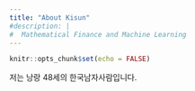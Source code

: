 ```yaml
---
title: "About Kisun"
#description: |
#  Mathematical Finance and Machine Learning
---
```


```r
knitr::opts_chunk$set(echo = FALSE)
```

저는 낭랑 48세의 한국남자사람입니다.